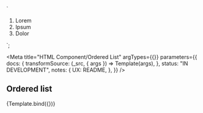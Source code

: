 <!--
@license EUPL-1.2
Copyright (c) 2021 Robbert Broersma
-->




  `<section class="utrecht-html">
  <ol>
    <li>Lorem</li>
    <li>Ipsum</li>
    <li>Dolor</li>
  </ol>
</section>`;

<Meta
  title="HTML Component/Ordered List"
  argTypes={{}}
  parameters={{
    docs: {
      transformSource: (_src, { args }) => Template(args),
    },
    status: "IN DEVELOPMENT",
    notes: {
      UX: README,
    },
  }}
/>

## Ordered list

<Canvas>
  <Story name="Ordered list">{Template.bind({})}</Story>
</Canvas>
